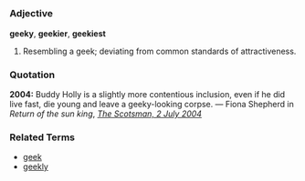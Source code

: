 =={{en}}==

===Adjective===
'''geeky''', '''geekier''', '''geekiest'''

# Resembling a geek; deviating from common standards of attractiveness.

===Quotation===
'''2004:''' Buddy Holly is a slightly more contentious inclusion, even if he did live fast, die young and leave a geeky-looking corpse. &mdash; Fiona Shepherd in ''Return of the sun king'', ''[http://news.scotsman.com/features.cfm?id=754232004 The Scotsman, 2 July 2004]''

===Related Terms===
*[[geek]]
*[[geekly]]